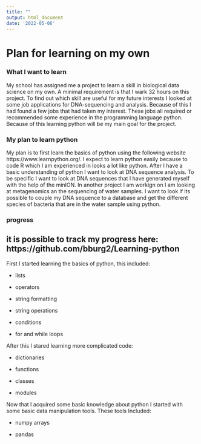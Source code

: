 ```yaml
---
title: ""
output: html_document
date: '2022-05-06'
---
```

# Plan for learning on my own

### What I want to learn
My school has assigned me a project to learn a skill in biological data science on my own. A minimal requirement is that I wark 32 hours on this project. To find out which skill are useful for my future interests I looked at some job applications for DNA-sequencing and analysis. Because of this I had found a few jobs that had taken my interest. These jobs all required or recommended some experience in the programming language python. Because of this learning python will be my main goal for the project. 

### My plan to learn python
My plan is to first learn the basics of python using the following website https://www.learnpython.org/. I expect to learn python easily because to code R which I am experienced in looks a lot like python. After I have a basic understanding of python I want to look at DNA sequence analysis. To be specific I want to look at DNA sequences that I have generated myself with the help of the minION. In another project I am workign on I am looking at metagenomics an the sequencing of water samples. I want to look if its possible to couple my DNA sequence to a database and get the different species of bacteria that are in the water sample using python. 

### progress

## it is possible to track my progress here: https://github.com/bburg2/Learning-python

First I started learning the basics of python, this included:

* lists

* operators

* string formatting

* string operations

* conditions

* for and while loops

After this I stared learning more complicated code:

* dictionaries

* functions

* classes

* modules

Now that I acquired some basic knowledge about python I started with some basic data manipulation tools.
These tools Included:

* numpy arrays

* pandas